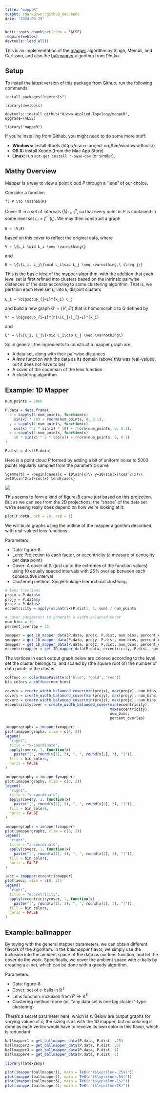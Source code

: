 ```yaml
---
title: "mappeR"
output: rmarkdown::github_document
date: "2024-09-29"
---
```


```r
knitr::opts_chunk$set(echo = FALSE)
require(webtex)
devtools::load_all()
```

This is an implementation of the [mapper](https://research.math.osu.edu/tgda/mapperPBG.pdf) algorithm by Singh, Mémoli, and Carlsson, and also the [ballmapper](https://arxiv.org/pdf/1901.07410.pdf) algorithm from Dlotko.

## Setup

To install the latest version of this package from Github, run the following commands:

`install.packages("devtools")`

`library(devtools)`

`devtools::install_github("Uiowa-Applied-Topology/mappeR", upgrade=FALSE)`

`library("mappeR")`

If you're installing from Github, you might need to do some more stuff:

- **Windows:** install Rtools (http://cran.r-project.org/bin/windows/Rtools/)
- **OS X:** install Xcode (from the Mac App Store)
- **Linux:** run `apt-get install r-base-dev` (or similar).

## Mathy Overview

Mapper is a way to view a point cloud $P$ through a "lens" of our choice.

Consider a function
```math
f: P \to \mathbb{R}
```
Cover $\mathbb{R}$ in a set of intervals $\{I_i\}_{i=1}^n$, so that every point in $P$ is contained in some level set $L_i = f^{-1}(I_i)$. We may then construct a graph
```math
G = (V,E)
```
based on this cover to reflect the original data, where
```math
V = \{L_i \mid L_i \neq \varnothing\}
```
and
```math
E = \{\{L_i, L_j\}\mid L_i\cap L_j \neq \varnothing,\ i\neq j\}
```

This is the basic idea of the mapper algorithm, with the addition that each level set is first refined into clusters based on the intrinsic pairwise distances of the data according to some clustering algorithm. That is, we partition each level set $L_i$ into $k_i$ disjoint clusters
```math
L_i = \bigsqcup_{j=1}^{k_i} C_j
```
and build a new graph $G' = (V', E')$ that is homomorphic to $G$ defined by
```math
V' = \bigsqcup_{i=1}^{n}\{C_j\}_{j=1}^{k_i}
```
and
```math
E' = \{\{C_i, C_j\}\mid C_i\cap C_j \neq \varnothing\}
```

So in general, the ingredients to construct a mapper graph are

* A data set, along with their pairwise distances
* A *lens* function with the data as its domain (above this was real-valued, but it does not have to be)
* A cover of the codomain of the lens function
* A clustering algorithm

## Example: 1D Mapper

```r
num_points = 5000

P.data = data.frame(
  x = sapply(1:num_points, function(x)
    sin(x) * 10) + rnorm(num_points, 0, 0.1),
  y = sapply(1:num_points, function(x)
    cos(x) ^ 2 * sin(x) * 10) + rnorm(num_points, 0, 0.1),
  z = sapply(1:num_points, function(x)
    10 * sin(x) ^ 2 * cos(x)) + rnorm(num_points, 0, 0.1)
)

P.dist = dist(P.data)
```

Here is a point cloud $P$ formed by adding a bit of uniform noise to 5000 points regularly sampled from the parametric curve

```math
\gamma(t) = \begin{cases}x = 10\sin(x)\\ y=10\sin(x)\cos^2(x)\\ z=10\sin^2(x)\cos(x) \end{cases}
```
<img src="README_files/figure-gfm/fig8-1.png" />

This seems to form a kind of figure-8 curve just based on this projection. But as we can see from the 2D projections, the "shape" of the data set we're seeing really does depend on how we're looking at it:

```r
plot(P.data, pch = 20, asp = 1)
```
We will build graphs using the outline of the mapper algorithm described, with real-valued lens functions.

Parameters:

* Data: figure-8
* Lens: Projection to each factor, or eccentricity (a measure of centrality per data point)
* Cover: A cover of $\mathbb{R}$ (just up to the extremes of the function values) using 10 equally spaced intervals with 25\% overlap between each consecutive interval
* Clustering method: Single-linkage hierarchical clustering

```r
# lens functions
projx = P.data$x
projy = P.data$y
projz = P.data$z
eccentricity = apply(as.matrix(P.dist), 1, sum) / num_points

# cover parameters to generate a width-balanced cover
num_bins = 10
percent_overlap = 25

xmapper = get_1D_mapper_data(P.data, projx, P.dist, num_bins, percent_overlap, "single")
ymapper = get_1D_mapper_data(P.data, projy, P.dist, num_bins, percent_overlap, "single")
zmapper = get_1D_mapper_data(P.data, projz, P.dist, num_bins, percent_overlap, "single")
eccentricmapper = get_1D_mapper_data(P.data, eccentricity, P.dist, num_bins, percent_overlap, "single")
```

The vertices in each output graph below are colored according to the level set the cluster belongs to, and scaled by (the square root of) the number of data points in the cluster.

```r
colfunc <- colorRampPalette(c("blue", "gold", "red"))
bin_colors = colfunc(num_bins)

coverx = create_width_balanced_cover(min(projx), max(projx), num_bins, percent_overlap)
covery = create_width_balanced_cover(min(projy), max(projy), num_bins, percent_overlap)
coverz = create_width_balanced_cover(min(projz), max(projz), num_bins, percent_overlap)
eccentricitycover = create_width_balanced_cover(min(eccentricity),
                                                max(eccentricity),
                                                num_bins,
                                                percent_overlap)

imappergraphx = imapper(xmapper)
plot(imappergraphx, xlim = c(0, 2))
legend(
  "right",
  title = "x-coordinate",
  apply(coverx, 1, function(x)
    paste("[", round(x[1], 3), ", ", round(x[2], 3), "]")),
  fill = bin_colors,
  horiz = FALSE
)

imappergraphy = imapper(ymapper)
plot(imappergraphy, xlim = c(0, 2))
legend(
  "right",
  title = "y-coordinate",
  apply(covery, 1, function(x)
    paste("[", round(x[1], 3), ", ", round(x[2], 3), "]")),
  fill = bin_colors,
  horiz = FALSE
)

imappergraphz = imapper(zmapper)
plot(imappergraphz, xlim = c(0, 2))
legend(
  "right",
  title = "z-coordinate",
  apply(coverz, 1, function(x)
    paste("[", round(x[1], 3), ", ", round(x[2], 3), "]")),
  fill = bin_colors,
  horiz = FALSE
)

iecc = imapper(eccentricmapper)
plot(iecc, xlim = c(0, 2))
legend(
  "right",
  title = "eccentricity",
  apply(eccentricitycover, 1, function(x)
    paste("[", round(x[1], 3), ", ", round(x[2], 3), "]")),
  fill = bin_colors,
  horiz = FALSE
)
```

## Example: ballmapper

By toying with the general mapper parameters, we can obtain different flavors of the algorithm. In the *ballmapper* flavor, we simply use the inclusion into the ambient space of the data as our lens function, and let the cover do the work. Specifically, we cover the ambient space with $\varepsilon$-balls by creating a $\varepsilon$-net, which can be done with a greedy algorithm.

Parameters:

* Data: figure-8
* Cover: set of $\varepsilon$-balls in $\mathbb{R^3}$
* Lens function: inclusion from $P\hookrightarrow\mathbb{R}^3$
* Clustering method: none (or, "any data set is one big cluster"-type clustering)

There's a secret parameter here, which is $\varepsilon$. Below are output graphs for varying values of $\varepsilon$; the sizing is as with the 1D mapper, but no coloring is done as each vertex would have to receive its own color in this flavor, which is redundant.

```r
ballmapper1 = get_ballmapper_data(P.data, P.dist, .25)
ballmapper2 = get_ballmapper_data(P.data, P.dist, .5)
ballmapper3 = get_ballmapper_data(P.data, P.dist, 1)
ballmapper4 = get_ballmapper_data(P.data, P.dist, 2)
```

```r
library(latex2exp)

plot(imapper(ballmapper1), main = TeX(r"($\epsilon=.25$)"))
plot(imapper(ballmapper2), main = TeX(r"($\epsilon=.5$)"))
plot(imapper(ballmapper3), main = TeX(r"($\epsilon=1$)"))
plot(imapper(ballmapper4), main = TeX(r"($\epsilon=2$)"))
```
